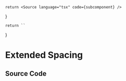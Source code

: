 
    return <Source language="tsx" code={subcomponent} />
}

    return ``
}

# Extended Spacing

<Meta title="Tailwind/Theme/Extended/Spacing" />

<Documentation />

## Source Code

<SourceCode />
